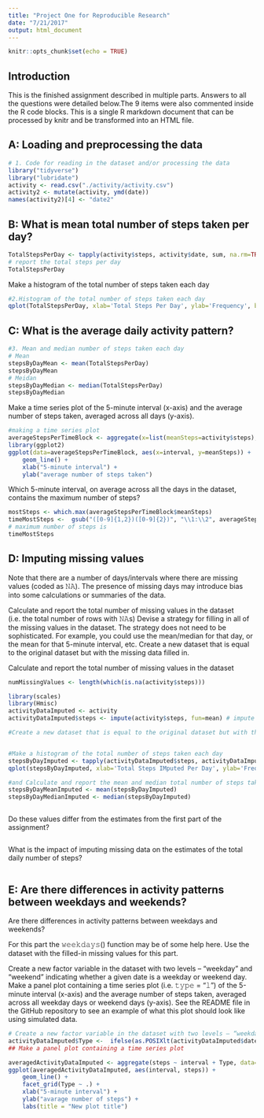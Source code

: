 ```yaml
---
title: "Project One for Reproducible Research"
date: "7/21/2017"
output: html_document
---
```


```r
knitr::opts_chunk$set(echo = TRUE)
```

## Introduction

This is the finished assignment described in multiple parts. Answers to all the questions were detailed below.The 9 items were also commented inside the R code blocks. This is a single R markdown document that can be processed by knitr and be transformed into an HTML file.


## A: Loading and preprocessing the data

```r
# 1. Code for reading in the dataset and/or processing the data 
library("tidyverse")
library("lubridate")
activity <- read.csv("./activity/activity.csv")
activity2 <- mutate(activity, ymd(date))
names(activity2)[4] <- "date2" 
```

## B: What is mean total number of steps taken per day?


```r
TotalStepsPerDay <- tapply(activity$steps, activity$date, sum, na.rm=TRUE)
# report the total steps per day
TotalStepsPerDay
```


Make a histogram of the total number of steps taken each day

```r
#2.Histogram of the total number of steps taken each day
qplot(TotalStepsPerDay, xlab='Total Steps Per Day', ylab='Frequency', binwidth=600)
```


## C: What is the average daily activity pattern?


```r
#3. Mean and median number of steps taken each day
# Mean
stepsByDayMean <- mean(TotalStepsPerDay)
stepsByDayMean
# Meidan
stepsByDayMedian <- median(TotalStepsPerDay)
stepsByDayMedian
```


Make a time series plot of the 5-minute interval (x-axis) and the average number of steps taken, averaged across all days (y-axis). 

```r
#making a time series plot
averageStepsPerTimeBlock <- aggregate(x=list(meanSteps=activity$steps), by=list(interval=activity$interval), FUN=mean, na.rm=TRUE)
library(ggplot2)
ggplot(data=averageStepsPerTimeBlock, aes(x=interval, y=meanSteps)) +
    geom_line() +
    xlab("5-minute interval") +
    ylab("average number of steps taken") 
```



Which 5-minute interval, on average across all the days in the dataset, contains the maximum number of steps?

```r
mostSteps <- which.max(averageStepsPerTimeBlock$meanSteps)
timeMostSteps <-  gsub("([0-9]{1,2})([0-9]{2})", "\\1:\\2", averageStepsPerTimeBlock[mostSteps,'interval'])
# maximum number of steps is
timeMostSteps

```

## D: Imputing missing values

Note that there are a number of days/intervals where there are missing values (coded as 𝙽𝙰). The presence of missing days may introduce bias into some calculations or summaries of the data.

Calculate and report the total number of missing values in the dataset (i.e. the total number of rows with 𝙽𝙰s)
Devise a strategy for filling in all of the missing values in the dataset. The strategy does not need to be sophisticated. For example, you could use the mean/median for that day, or the mean for that 5-minute interval, etc.
Create a new dataset that is equal to the original dataset but with the missing data filled in.


Calculate and report the total number of missing values in the dataset

```r

numMissingValues <- length(which(is.na(activity$steps)))
```


```r
library(scales)
library(Hmisc)
activityDataImputed <- activity
activityDataImputed$steps <- impute(activity$steps, fun=mean) # impute {Hmisc} a function to use in computing the (single) imputed value from the non-NAs

```



```r
#Create a new dataset that is equal to the original dataset but with the missing data filled in.


#Make a histogram of the total number of steps taken each day
stepsByDayImputed <- tapply(activityDataImputed$steps, activityDataImputed$date, sum)
qplot(stepsByDayImputed, xlab='Total Steps IMputed Per Day', ylab='Frequency', binwidth=600)

#and Calculate and report the mean and median total number of steps taken per day.
stepsByDayMeanImputed <- mean(stepsByDayImputed)
stepsByDayMedianImputed <- median(stepsByDayImputed)



```



Do these values differ from the estimates from the first part of the assignment? 

```r

```

What is the impact of imputing missing data on the estimates of the total daily number of steps?

```r

```



## E: Are there differences in activity patterns between weekdays and weekends?
Are there differences in activity patterns between weekdays and weekends?

For this part the 𝚠𝚎𝚎𝚔𝚍𝚊𝚢𝚜() function may be of some help here. Use the dataset with the filled-in missing values for this part.

Create a new factor variable in the dataset with two levels – “weekday” and “weekend” indicating whether a given date is a weekday or weekend day.
Make a panel plot containing a time series plot (i.e. 𝚝𝚢𝚙𝚎 = "𝚕") of the 5-minute interval (x-axis) and the average number of steps taken, averaged across all weekday days or weekend days (y-axis). See the README file in the GitHub repository to see an example of what this plot should look like using simulated data.


```r
# Create a new factor variable in the dataset with two levels – “weekdays” and “weekends” 
activityDataImputed$Type <-  ifelse(as.POSIXlt(activityDataImputed$date)$wday %in% c(0,6), 'weekends', 'weekdays')
## Make a panel plot containing a time series plot

averagedActivityDataImputed <- aggregate(steps ~ interval + Type, data=activityDataImputed, mean)
ggplot(averagedActivityDataImputed, aes(interval, steps)) + 
    geom_line() + 
    facet_grid(Type ~ .) +
    xlab("5-minute interval") + 
    ylab("avarage number of steps") +
    labs(title = "New plot title")


```



